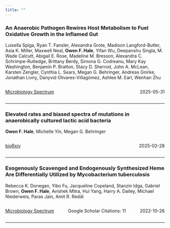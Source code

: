 ```yaml
---
title: ""
---
```

### An Anaerobic Pathogen Rewires Host Metabolism to Fuel Oxidative Growth in the Inflamed Gut
Luisella Spiga, Ryan T. Fansler, Alexandra Grote, Madison Langford-Butler, Asia K. Miller, Maxwell Neal, **Owen F. Hale**, Yifan Wu, Deepanshu Singla, M. Wade Calcutt, Abigail E. Rose, Madeline M. Bresson, Alexandra C. Schrimpe-Rutledge, Brittany Berdy, Simona G. Codreanu, Mary Kay Washington, Benjamin P. Bratton, Stacy D. Sherrod, John A. McLean, Karsten Zengler, Cynthia L. Sears, Megan G. Behringer, Andreas Gnirke, Jonathan Livny, Danyvid Olivares-Villagómez, Ashlee M. Earl, Wenhan Zhu

<div style="display: flex; justify-content: space-between;">
  <p >[Microbiology Spectrum](http://dx.doi.org/10.1101/2025.05.31.657111)</p>
  <p ></p>
  <p >2025-05-31</p>
  </div>***
### Elevated rates and biased spectra of mutations in anaerobically cultured lactic acid bacteria
**Owen F. Hale**, Michelle Yin, Megan G. Behringer

<div style="display: flex; justify-content: space-between;">
  <p >[bioRxiv](https://doi.org/10.1101/2025.02.28.639667)</p>
  <p ></p>
  <p >2025-02-28</p>
  </div>***
### Exogenously Scavenged and Endogenously Synthesized Heme Are Differentially Utilized by Mycobacterium tuberculosis
Rebecca K. Donegan, Yibo Fu, Jacqueline Copeland, Stanzin Idga, Gabriel Brown, **Owen F. Hale**, Avishek Mitra, Hui Yang, Harry A. Dailey, Michael Niederweis, Paras Jain, Amit R. Reddi

<div style="display: flex; justify-content: space-between;">
  <p >[Microbiology Spectrum](http://dx.doi.org/10.1128/spectrum.03604-22)</p>
  <p >Google Scholar Citations: 11</p>
  <p >2022-10-26</p>
  </div>***
